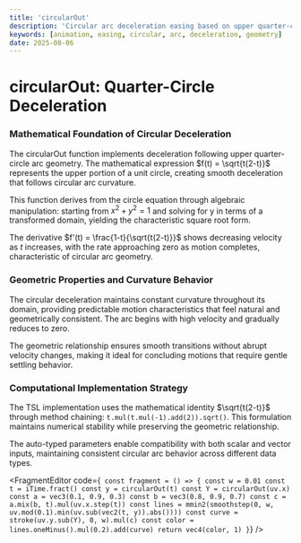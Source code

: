 ```yaml
---
title: 'circularOut'
description: 'Circular arc deceleration easing based on upper quarter-circle geometry for smooth motion conclusion'
keywords: [animation, easing, circular, arc, deceleration, geometry]
date: 2025-08-06
---
```



# circularOut: Quarter-Circle Deceleration

### Mathematical Foundation of Circular Deceleration

The circularOut function implements deceleration following upper quarter-circle arc geometry. The mathematical expression $f(t) = \sqrt{t(2-t)}$ represents the upper portion of a unit circle, creating smooth deceleration that follows circular arc curvature.

This function derives from the circle equation through algebraic manipulation: starting from $x^2 + y^2 = 1$ and solving for y in terms of a transformed domain, yielding the characteristic square root form.

The derivative $f'(t) = \frac{1-t}{\sqrt{t(2-t)}}$ shows decreasing velocity as $t$ increases, with the rate approaching zero as motion completes, characteristic of circular arc geometry.

### Geometric Properties and Curvature Behavior

The circular deceleration maintains constant curvature throughout its domain, providing predictable motion characteristics that feel natural and geometrically consistent. The arc begins with high velocity and gradually reduces to zero.

The geometric relationship ensures smooth transitions without abrupt velocity changes, making it ideal for concluding motions that require gentle settling behavior.

### Computational Implementation Strategy

The TSL implementation uses the mathematical identity $\sqrt{t(2-t)}$ through method chaining: `t.mul(t.mul(-1).add(2)).sqrt()`. This formulation maintains numerical stability while preserving the geometric relationship.

The auto-typed parameters enable compatibility with both scalar and vector inputs, maintaining consistent circular arc behavior across different data types.

<FragmentEditor
        code={`
const fragment = () => {
    const w = 0.01
    const t = iTime.fract()
    const y = circularOut(t)
    const Y = circularOut(uv.x)
    const a = vec3(0.1, 0.9, 0.3)
    const b = vec3(0.8, 0.9, 0.7)
    const c = a.mix(b, t).mul(uv.x.step(t))
    const lines = mmin2(smoothstep(0, w, uv.mod(0.1).min(uv.sub(vec2(t, y)).abs())))
    const curve = stroke(uv.y.sub(Y), 0, w).mul(c)
    const color = lines.oneMinus().mul(0.2).add(curve)
    return vec4(color, 1)
}`}
/>

